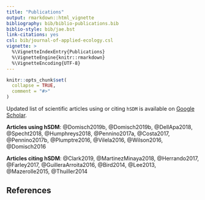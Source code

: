 ```yaml
---
title: "Publications"
output: rmarkdown::html_vignette
bibliography: bib/biblio-publications.bib
biblio-style: bib/jae.bst
link-citations: yes
csl: bib/journal-of-applied-ecology.csl
vignette: >
  %\VignetteIndexEntry{Publications}
  %\VignetteEngine{knitr::rmarkdown}
  %\VignetteEncoding{UTF-8}
---
```


```r
knitr::opts_chunk$set(
  collapse = TRUE,
  comment = "#>"
)
```

Updated list of scientific articles using or citing `hSDM` is available on [Google Scholar](https://scholar.google.fr/scholar?start=0&hl=fr&as_sdt=2005&cites=13416572550730321875&scipsc=).

**Articles using hSDM**: @Domisch2019b, @Domisch2019b, @DellApa2018, @Specht2018, @Humphreys2018, @Pennino2017a, @Costa2017, @Pennino2017b, @Plumptre2016, @Vilela2016, @Wilson2016, @Domisch2016

**Articles citing hSDM**: @Clark2019, @MartinezMinaya2018, @Herrando2017, @Farley2017, @GuilleraArroita2016, @Bird2014, @Lee2013, @Mazerolle2015, @Thuiller2014

## References